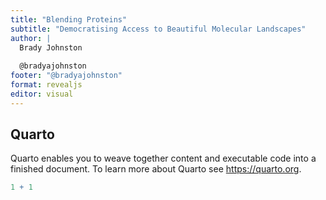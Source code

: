```yaml
---
title: "Blending Proteins"
subtitle: "Democratising Access to Beautiful Molecular Landscapes"
author: |
  Brady Johnston 
  
  @bradyajohnston
footer: "@bradyajohnston"
format: revealjs
editor: visual
---
```


## Quarto

Quarto enables you to weave together content and executable code into a finished document.
To learn more about Quarto see <https://quarto.org>.

```r
1 + 1
```
